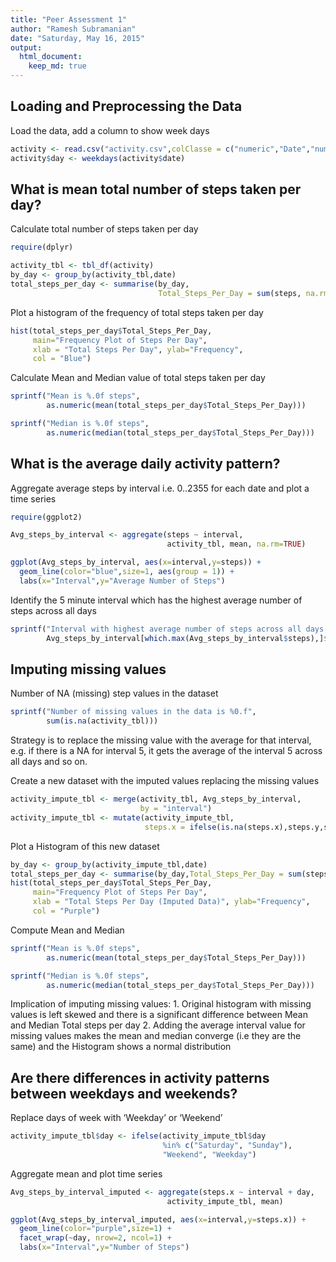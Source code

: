 ```yaml
---
title: "Peer Assessment 1"
author: "Ramesh Subramanian"
date: "Saturday, May 16, 2015"
output: 
  html_document:
    keep_md: true
---
```

## Loading and Preprocessing the Data

Load the data, add a column to show week days

```r
activity <- read.csv("activity.csv",colClasse = c("numeric","Date","numeric"))
activity$day <- weekdays(activity$date)
```

## What is mean total number of steps taken per day?

Calculate total number of steps taken per day

```r
require(dplyr)

activity_tbl <- tbl_df(activity)
by_day <- group_by(activity_tbl,date)
total_steps_per_day <- summarise(by_day,
                                 Total_Steps_Per_Day = sum(steps, na.rm=TRUE))
```

Plot a histogram of the frequency of total steps taken per day

```r
hist(total_steps_per_day$Total_Steps_Per_Day, 
     main="Frequency Plot of Steps Per Day", 
     xlab = "Total Steps Per Day", ylab="Frequency",
     col = "Blue")
```

Calculate Mean and Median value of total steps taken per day

```r
sprintf("Mean is %.0f steps", 
        as.numeric(mean(total_steps_per_day$Total_Steps_Per_Day)))

sprintf("Median is %.0f steps", 
        as.numeric(median(total_steps_per_day$Total_Steps_Per_Day)))
```

## What is the average daily activity pattern?

Aggregate average steps by interval i.e. 0..2355 for each date and plot a time series

```r
require(ggplot2)

Avg_steps_by_interval <- aggregate(steps ~ interval, 
                                   activity_tbl, mean, na.rm=TRUE)

ggplot(Avg_steps_by_interval, aes(x=interval,y=steps)) + 
  geom_line(color="blue",size=1, aes(group = 1)) +  
  labs(x="Interval",y="Average Number of Steps")
```

Identify the 5 minute interval which has the highest average number of steps across all days

```r
sprintf("Interval with highest average number of steps across all days is %0.f",
        Avg_steps_by_interval[which.max(Avg_steps_by_interval$steps),]$interval)
```

## Imputing missing values

Number of NA (missing) step values in the dataset
```r
sprintf("Number of missing values in the data is %0.f", 
        sum(is.na(activity_tbl)))
```

Strategy is to replace the missing value with the average for that interval, e.g. if there is a NA for interval 5, it gets the average of the interval 5 across all days and so on.

Create a new dataset with the imputed values replacing the missing values

```r
activity_impute_tbl <- merge(activity_tbl, Avg_steps_by_interval, 
                             by = "interval")
activity_impute_tbl <- mutate(activity_impute_tbl,
                              steps.x = ifelse(is.na(steps.x),steps.y,steps.x))
```

Plot a Histogram of this new dataset 

```r
by_day <- group_by(activity_impute_tbl,date)
total_steps_per_day <- summarise(by_day,Total_Steps_Per_Day = sum(steps.x))
hist(total_steps_per_day$Total_Steps_Per_Day, 
     main="Frequency Plot of Steps Per Day", 
     xlab = "Total Steps Per Day (Imputed Data)", ylab="Frequency",
     col = "Purple")
```

Compute Mean and Median

```r
sprintf("Mean is %.0f steps", 
        as.numeric(mean(total_steps_per_day$Total_Steps_Per_Day)))

sprintf("Median is %.0f steps", 
        as.numeric(median(total_steps_per_day$Total_Steps_Per_Day)))
```

Implication of imputing missing values:
1. Original histogram with missing values is left skewed and there is a significant difference between Mean and Median Total steps per day
2. Adding the average interval value for missing values makes the mean and median converge (i.e they are the same) and the Histogram shows a normal distribution

## Are there differences in activity patterns between weekdays and weekends?

Replace days of week with 'Weekday' or 'Weekend'

```r
activity_impute_tbl$day <- ifelse(activity_impute_tbl$day 
                                  %in% c("Saturday", "Sunday"),
                                  "Weekend", "Weekday")
```

Aggregate mean and plot time series 

```r
Avg_steps_by_interval_imputed <- aggregate(steps.x ~ interval + day, 
                                   activity_impute_tbl, mean)

ggplot(Avg_steps_by_interval_imputed, aes(x=interval,y=steps.x)) + 
  geom_line(color="purple",size=1) + 
  facet_wrap(~day, nrow=2, ncol=1) + 
  labs(x="Interval",y="Number of Steps") 
```
